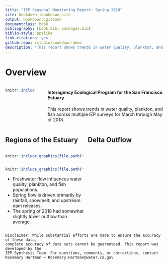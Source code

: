 ```yaml
--- 
title: "IEP Seasonal Monitoring Report: Spring 2018"
site: bookdown::bookdown_site
output: bookdown::gitbook
documentclass: book
bibliography: [book.bib, packages.bib]
biblio-style: apalike
link-citations: yes
github-repo: rstudio/bookdown-demo
description: "This report shows trends in water quality, plankton, and fish across multiple IEP surveys for March through May of 2018."
---
```



# Overview {-}

:::::: {.columns}
::: {.column width="20%"}
```r
knitr::include_graphics(file.path("..","figures","IEP_logo_updated.png"))
```
:::

::: {.column width="0%"}

:::

::: {.column width="80%"}
#### Interagency Ecological Program for the San Francisco Estuary  {-}
This report shows trends in water quality, plankton, and fish across multiple IEP 
surveys for March through May of 2018.
:::
::::::


:::::: {.columns}
::: {.column width="50%"}
<h2>Regions of the Estuary</h2>
:::

::: {.column width="50%"}
<h2>Delta Outflow</h2>
:::
::::::


:::::: {.columns-nocenter}
::: {.column width="50%"}
```r
knitr::include_graphics(file.path("..","figures","map.png"))
```
:::

::: {.column width="50%"}
```r
knitr::include_graphics(file.path("..","figures","spring_outflow_update.png"))
```

- Freshwater flow influences water quality, plankton, and fish populations.
- Spring flow is driven primarily by rainfall, snowmelt, and upstream dam releases.
- The spring of 2018 had somewhat slightly lower outflow than average.
:::
::::::


```block
Disclaimer: While substantial efforts are made to ensure the accuracy of these data, 
complete accuracy of data sets cannot be guaranteed. This report was developed by the 
IEP Synthesis Team. For questions, comments, or corrections, contact 
Rosemary Hartman – Rosemary.Hartman@water.ca.gov
```


